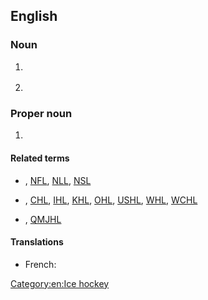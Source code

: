 ==English==

===Noun===
{{en-noun}}

# {{lb|en|disease}} {{initialism of|en|non-Hodgkin lymphoma}}
# {{lb|en|US}} {{initialism of|en|{{w|National Historic Landmark}}}}

===Proper noun===
{{en-proper noun}}

# {{lb|en|ice hockey}} {{initialism of|en|{{w|National Hockey League}}}}

====Related terms====
* {{l|en|NBL}}, [[NFL]], [[NLL]], [[NSL]]
* {{l|en|AHL}}, [[CHL]], [[IHL]], [[KHL]], [[OHL]], [[USHL]], [[WHL]], [[WCHL]]
* {{l|en|CJAHL}}, [[QMJHL]]

====Translations====
{{trans-top|National Hockey League}}
* French: {{t+|fr|LNH|f}}
{{trans-mid}}
{{trans-bottom}}

[[Category:en:Ice hockey]]